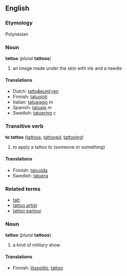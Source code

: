 ==English==
===Etymology===
Polynesian <!-- but which language? -->

===Noun===
'''tattoo''' (''plural'' '''tattoos''')

# an image made under the skin with ink and a needle

====Translations====
*Dutch: [[tatto&euml;ren]]
*Finnish: [[tatuointi]]
*Italian: [[tatuaggio]] ''m''
*Spanish: [[tatuaje]] ''m''
*Swedish: [[tatuering]] ''c''

===Transitive verb===
'''to tattoo''' ([[tattoos]], [[tattooed]], [[tattooing]])

# to apply a tattoo to (someone or something)

====Translations====
*Finnish: [[tatuoida]]
*Swedish: [[tatuera]]

===Related terms===
*[[tatt]]
*[[tattoo artist]]
*[[tattoo parlour]]

===Noun===
'''tattoo''' (''plural'' '''tattoos''')

# a kind of military show

====Translations====

*Finnish: [[iltasoitto]], [[tattoo]]